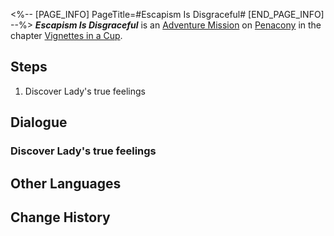 <%-- [PAGE_INFO]
PageTitle=#Escapism Is Disgraceful#
[END_PAGE_INFO] --%>
{{Stub|Dialogue.}}
{{Mission Infobox
|id            = 8021123
|title         = 
|image         = <!--Mission Escapism Is Disgraceful.png-->
|type          = Adventure
|event_name    = 
|chapter       = Vignettes in a Cup
|requirements  = {{subst:void|<!--Unknown: {"Type":"Manual"}-->}}
|summary       = <!--official mission summary from Fate's Atlas-->
|characters    = Trailblazer
|startLocation = [[Penacony]] - [[Lady's Emoscape]]
|world         = Penacony
|area          = Lady's Emoscape
|prev          = 
|next          = 
|rewards       = 
}}
'''''Escapism Is Disgraceful''''' is an [[Adventure Mission]] on [[Penacony]] in the chapter [[Vignettes in a Cup]].

==Steps==
# Discover Lady's true feelings

<!--
==Gameplay Notes==

--><!--
==Trial Character==

-->
==Dialogue==
{{Stub Dialogue}}

===Discover Lady's true feelings===
{{Mission Description|type=adventure|location=Lady's Emoscape|You've entered Lady's Emoscape. Lady will habitually hide its heart. What are its true thoughts?}}
{{Dialogue Start}}
:{{tx}}
{{Dialogue End}}

==Other Languages==
{{Other Languages
|en   = Escapism Is Disgraceful
|zhs  = 逃避可耻
|zht  = 逃避可恥
|ja   = 逃げるは恥
|ko   = 도망치는 건 부끄럽다
|es   = Escapar no soluciona nada
|fr   = Inutile de fuir
|ru   = Увиливать позорно
|th   = การหลบหนีที่น่าอดสู
|vi   = Trốn Tránh Đáng Xấu Hổ
|de   = Flucht vor der Schande
|id   = Pelarian Itu Memalukan
|pt   = O Escapismo É Vergonhoso
}}

==Change History==
{{Change History|2.1}}

